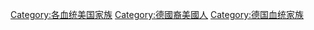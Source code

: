 [[Category:各血统美国家族|Category:各血统美国家族]]
[[Category:德國裔美國人|Category:德國裔美國人]]
[[Category:德国血统家族|Category:德国血统家族]]